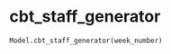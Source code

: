 # cbt_staff_generator { #iapt_classes.Model.cbt_staff_generator }

```python
Model.cbt_staff_generator(week_number)
```


